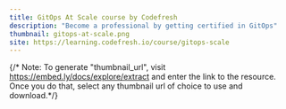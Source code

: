 ```yaml
---
title: GitOps At Scale course by Codefresh
description: "Become a professional by getting certified in GitOps"
thumbnail: gitops-at-scale.png
site: https://learning.codefresh.io/course/gitops-scale
---
```


{/* Note: To generate "thumbnail_url", visit https://embed.ly/docs/explore/extract
  and enter the link to the resource. Once you do that, select any thumbnail url of choice to use and download.*/}